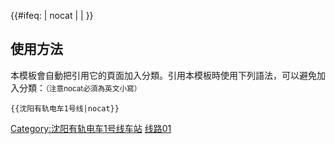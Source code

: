 {{鐵道路線|
| 模板名稱 = 沈阳有轨电车1号线
| 名稱 = [[沈阳有轨电车]]{{沈阳有轨电车线路名|1}}
| 代表色 = {{沈阳有轨电车颜色|1}}
| Logo = 
| 背景顏色 = #FFFFFF
| 車站列表 = '''[[奥体中心站 (电车)|奥体中心]]''' - [[兴隆大奥莱站|兴隆大奥莱]] - [[亿丰广场站|亿丰广场]] - [[银卡路站|银卡路]] - [[中国电信站|中国电信]] - [[新松机器人站|新松机器人]] - [[白塔河路站 (电车)|白塔河路]] - [[月星国际城站|月星国际城]] - [[消防总队站|消防总队]] - [[万丽广场站|万丽广场]] - [[金道城站|金道城]] - [[国际软件园站|国际软件园]] - [[新松智慧园站|新松智慧园]] - [[绿城全运村站|绿城全运村]] - [[华茂中心站|华茂中心]] - [[运行中心站|运行中心]] - [[尚盈丽城站|尚盈丽城]] - [[府城铭邸站|府城铭邸]] - [[国际学校站|国际学校]] - [[光明学校站|光明学校]] - [[黑牛财富站|黑牛财富]] - [[城建学院站|城建学院]] - [[艺术中心站|艺术中心]] - ''[[沈阳南站站 (电车)|沈阳南站]]'' - [[东北大学站|东北大学]] - [[尚盈丽景站|尚盈丽景]] - [[电车公司站|电车公司]] - [[会展中心站 (沈阳)|会展中心]]
}}<includeonly>{{#ifeq: {{{1}}} | nocat | <!--空--> | [[Category:沈阳有轨电车1号线车站]] }}</includeonly><noinclude>
==使用方法==
本模板會自動把引用它的頁面加入分類。引用本模板時使用下列語法，可以避免加入分類：<small>（注意nocat必須為英文小寫）</small>
 <nowiki>{{</nowiki>沈阳有轨电车1号线<nowiki>|nocat}}</nowiki>
[[Category:沈阳有轨电车模板|线路01]]</noinclude>